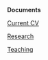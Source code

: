 **Documents**

[Current CV](https://raw.githubusercontent.com/johntfoster/CV/gh-actions-autocommit/cv_cockrell.pdf){.external target="_blank"}

[Research](./statements/research.qmd)

[Teaching](./statements/teaching.qmd)

